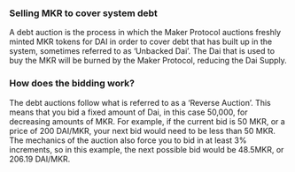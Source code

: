 ### Selling MKR to cover system debt

A debt auction is the process in which the Maker Protocol auctions freshly minted MKR tokens for DAI in order to cover debt that has built up in the system, sometimes referred to as ‘Unbacked Dai’. The Dai that is used to buy the MKR will be burned by the Maker Protocol, reducing the Dai Supply. 

### How does the bidding work?

The debt auctions follow what is referred to as a ‘Reverse Auction’. This means that you bid a fixed amount of Dai, in this case 50,000, for decreasing amounts of MKR. For example, if the current bid is 50 MKR, or a price of 200 DAI/MKR, your next bid would need to be less than 50 MKR. The mechanics of the auction also force you to bid in at least 3% increments, so in this example, the next possible bid would be 48.5MKR, or 206.19 DAI/MKR. 
